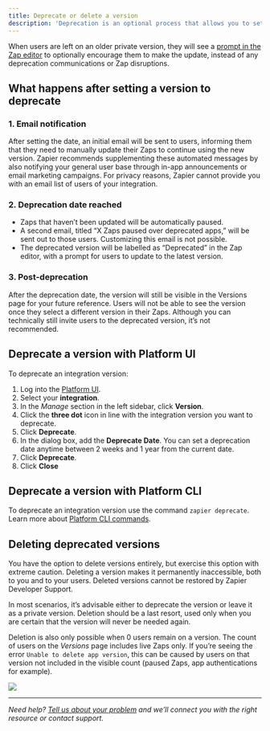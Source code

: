 ```yaml
---
title: Deprecate or delete a version
description: 'Deprecation is an optional process that allows you to set a date from which a non-public version of your integration will no longer be updated. Deprecation is only recommended if the older integration version will eventually stop working, such as if the related API will be removed. Zapier is normally a “set it and forget it” experience for users, so use this feature carefully. Only if the older version will no longer function, should it be deprecated. Please note that deprecating a version is significantly more disruptive to our mutual users than migrating to the latest promoted version, or than leaving users on an older (now) private version if migration is not possible.'
---
```

When users are left on an older private version, they will see a [prompt in the Zap editor](https://help.zapier.com/hc/en-us/articles/18755649454989-Update-to-the-latest-app-version-in-Zaps) to optionally encourage them to make the update, instead of any deprecation communications or Zap disruptions.

## What happens after setting a version to deprecate

### 1\. Email notification

After setting the date, an initial email will be sent to users, informing them that they need to manually update their Zaps to continue using the new version. Zapier recommends supplementing these automated messages by also notifying your general user base through in-app announcements or email marketing campaigns. For privacy reasons, Zapier cannot provide you with an email list of users of your integration.

### 2\. Deprecation date reached

*   Zaps that haven’t been updated will be automatically paused.
*   A second email, titled “X Zaps paused over deprecated apps,” will be sent out to those users. Customizing this email is not possible.
*   The deprecated version will be labelled as “Deprecated” in the Zap editor, with a prompt for users to update to the latest version.

### 3\. Post-deprecation

After the deprecation date, the version will still be visible in the Versions page for your future reference. Users will not be able to see the version once they select a different version in their Zaps. Although you can technically still invite users to the deprecated version, it’s not recommended.

## Deprecate a version with Platform UI

To deprecate an integration version:

1.  Log into the [Platform UI](https://zapier.com/app/developer).
2.  Select your **integration**.
3.  In the _Manage_ section in the left sidebar, click **Version**.
4.  Click the **three dot** icon in line with the integration version you want to deprecate.
5.  Click **Deprecate**.
6.  In the dialog box, add the **Deprecate Date**. You can set a deprecation date anytime between 2 weeks and 1 year from the current date.
7.  Click **Deprecate**.
8.  Click **Close**

## Deprecate a version with Platform CLI

To deprecate an integration version use the command `zapier deprecate`. Learn more about [Platform CLI commands](https://github.com/zapier/zapier-platform/blob/main/packages/cli/docs/cli.md#deprecate).

## Deleting deprecated versions

You have the option to delete versions entirely, but exercise this option with extreme caution. Deleting a version makes it permanently inaccessible, both to you and to your users. Deleted versions cannot be restored by Zapier Developer Support.

In most scenarios, it’s advisable either to deprecate the version or leave it as a private version. Deletion should be a last resort, used only when you are certain that the version will never be needed again.

Deletion is also only possible when 0 users remain on a version. The count of users on the _Versions_ page includes live Zaps only. If you’re seeing the error `Unable to delete app version`, this can be caused by users on that version not included in the visible count (paused Zaps, app authentications for example).
<Frame>
  <img src="/images/1722db1a2658ec77e47f5d4de58720ff.png"/>
</Frame>

- - -
_Need help? [Tell us about your problem](https://developer.zapier.com/contact) and we’ll connect you with the right resource or contact support._
